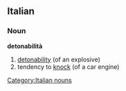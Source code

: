 ==Italian==

===Noun===
'''detonabilità''' {{f|inv}}

# [[detonability]] (of an explosive)
# tendency to [[knock]] (of a car engine)

[[Category:Italian nouns]]